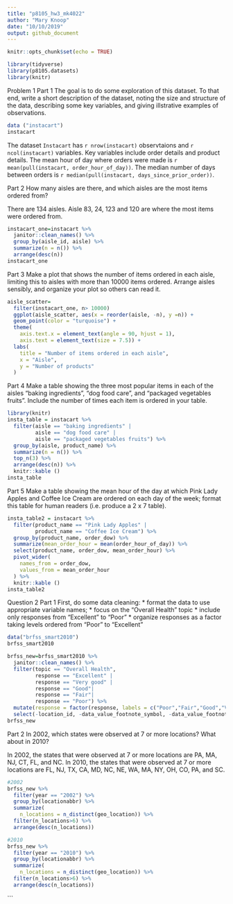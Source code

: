 ```yaml
---
title: "p8105_hw3_mk4022"
author: "Mary Knoop"
date: "10/10/2019"
output: github_document
---
```


```r
knitr::opts_chunk$set(echo = TRUE)
```

```r
library(tidyverse)
library(p8105.datasets)
library(knitr)
```

Problem 1
Part 1
The goal is to do some exploration of this dataset. To that end, write a short description of the dataset, noting the size and structure of the data, describing some key variables, and giving illstrative examples of observations. 

```r
data ("instacart")
instacart
```

The dataset `Instacart` has `r nrow(instacart)` observtaions and `r ncol(instacart)` variables. Key variables include order details and product details.  The mean hour of day where orders were made is `r mean(pull(instacart, order_hour_of_day))`. The median number of days between orders is `r median(pull(instacart, days_since_prior_order))`.

Part 2
How many aisles are there, and which aisles are the most items ordered from?

There are 134 aisles. Aisle 83, 24, 123 and 120 are where the most items were ordered from. 
```r
instacart_one=instacart %>%
  janitor::clean_names() %>%
  group_by(aisle_id, aisle) %>%
  summarize(n = n()) %>%
  arrange(desc(n))
instacart_one
```

Part 3
Make a plot that shows the number of items ordered in each aisle, limiting this to aisles with more than 10000 items ordered. Arrange aisles sensibly, and organize your plot so others can read it.

```r
aisle_scatter=
  filter(instacart_one, n> 10000)
  ggplot(aisle_scatter, aes(x = reorder(aisle, -n), y =n)) +
  geom_point(color = "turquoise") +
  theme(
    axis.text.x = element_text(angle = 90, hjust = 1), 
    axis.text = element_text(size = 7.5)) +
  labs(
    title = "Number of items ordered in each aisle",
    x = "Aisle",
    y = "Number of products"
  )
```

Part 4
Make a table showing the three most popular items in each of the aisles “baking ingredients”, “dog food care”, and “packaged vegetables fruits”. Include the number of times each item is ordered in your table.

```r
library(knitr)
insta_table = instacart %>%
  filter(aisle == "baking ingredients" | 
         aisle == "dog food care" | 
         aisle == "packaged vegetables fruits") %>%
  group_by(aisle, product_name) %>%
  summarize(n = n()) %>%
  top_n(3) %>%
  arrange(desc(n)) %>% 
  knitr::kable ()
insta_table
```

Part 5
Make a table showing the mean hour of the day at which Pink Lady Apples and Coffee Ice Cream are ordered on each day of the week; format this table for human readers (i.e. produce a 2 x 7 table).

```r
insta_table2 = instacart %>%
  filter(product_name == "Pink Lady Apples" | 
         product_name == "Coffee Ice Cream") %>%
  group_by(product_name, order_dow) %>%
  summarize(mean_order_hour = mean(order_hour_of_day)) %>%
  select(product_name, order_dow, mean_order_hour) %>%
  pivot_wider(
    names_from = order_dow,
    values_from = mean_order_hour
  ) %>%
  knitr::kable ()
insta_table2
```

Question 2
Part 1
First, do some data cleaning:
* format the data to use appropriate variable names;
* focus on the “Overall Health” topic
* include only responses from “Excellent” to “Poor”
* organize responses as a factor taking levels ordered from “Poor” to “Excellent”


```r
data("brfss_smart2010")
brfss_smart2010

brfss_new=brfss_smart2010 %>%
  janitor::clean_names() %>%
  filter(topic == "Overall Health", 
         response == "Excellent" | 
         response == "Very good" | 
         response == "Good"| 
         response == "Fair"|
         response == "Poor") %>%
  mutate(response = factor(response, labels = c("Poor","Fair","Good","Very good", "Excellent" ))) %>%
  select(-location_id, -data_value_footnote_symbol, -data_value_footnote)
brfss_new
```

Part 2
In 2002, which states were observed at 7 or more locations? What about in 2010?

In 2002, the states that were observed at 7 or more locations are PA, MA, NJ, CT, FL, and NC.
In 2010, the states that were observed at 7 or more locations are FL, NJ, TX, CA, MD, NC, NE, WA, MA, NY, OH, CO, PA, and SC.

```r
#2002
brfss_new %>%
  filter(year == "2002") %>%
  group_by(locationabbr) %>%
  summarize(
    n_locations = n_distinct(geo_location)) %>%
  filter(n_locations>6) %>%
  arrange(desc(n_locations)) 

#2010
brfss_new %>%
  filter(year == "2010") %>%
  group_by(locationabbr) %>%
  summarize(
    n_locations = n_distinct(geo_location)) %>%
  filter(n_locations>6) %>%
  arrange(desc(n_locations)) 
```

```



